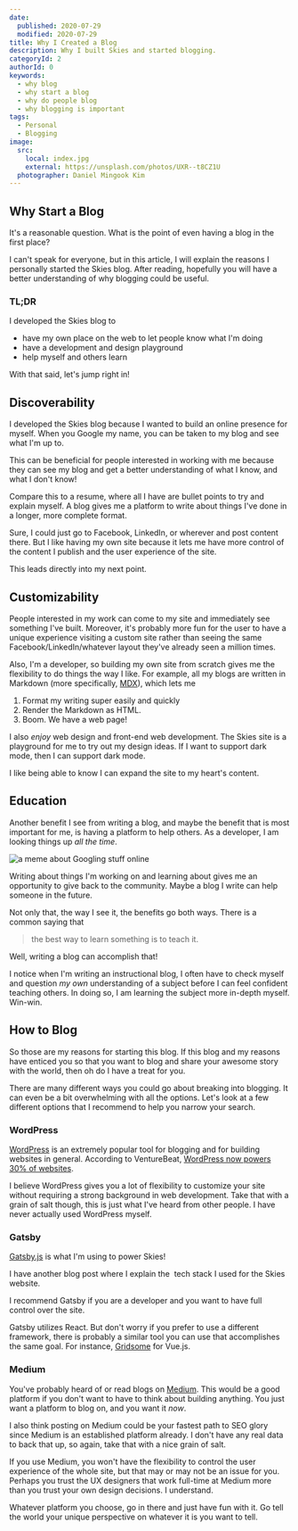 ```yaml
---
date:
  published: 2020-07-29
  modified: 2020-07-29
title: Why I Created a Blog
description: Why I built Skies and started blogging.
categoryId: 2
authorId: 0
keywords:
  - why blog
  - why start a blog
  - why do people blog
  - why blogging is important
tags:
  - Personal
  - Blogging
image:
  src:
    local: index.jpg
    external: https://unsplash.com/photos/UXR--t8CZ1U
  photographer: Daniel Mingook Kim
---
```


## Why Start a Blog

It's a reasonable question. What is the point of even having a blog in the first
place?

I can't speak for everyone, but in this article, I will explain the reasons I
personally started the Skies blog. After reading, hopefully you will have a
better understanding of why blogging could be useful.

### TL;DR

I developed the Skies blog to

- have my own place on the web to let people know what I'm doing
- have a development and design playground
- help myself and others learn

With that said, let's jump right in!

## Discoverability

I developed the Skies blog because I wanted to build an online presence for
myself. When you Google my name, you can be taken to my blog and see what I'm up
to.

This can be beneficial for people interested in working with me because they can
see my blog and get a better understanding of what I know, and what I don't
know!

Compare this to a resume, where all I have are bullet points to try and explain
myself. A blog gives me a platform to write about things I've done in a longer,
more complete format.

Sure, I could just go to Facebook, LinkedIn, or wherever and post content there.
But I like having my own site because it lets me have more control of the
content I publish and the user experience of the site.

This leads directly into my next point.

## Customizability

People interested in my work can come to my site and immediately see something
I've built. Moreover, it's probably more fun for the user to have a unique
experience visiting a custom site rather than seeing the same
Facebook/LinkedIn/whatever layout they've already seen a million times.

Also, I'm a developer, so building my own site from scratch gives me the
flexibility to do things the way I like. For example, all my blogs are written
in Markdown (more specifically, [MDX](https://mdxjs.com/)), which lets me

1. Format my writing super easily and quickly
2. Render the Markdown as HTML.
3. Boom. We have a web page!

I also _enjoy_ web design and front-end web development. The Skies site is a
playground for me to try out my design ideas. If I want to support dark mode,
then I can support dark mode.

I like being able to know I can expand the site to my heart's content.

## Education

Another benefit I see from writing a blog, and maybe the benefit that is most
important for me, is having a platform to help others. As a developer, I am
looking things up _all the time_.

![a meme about Googling stuff online](google.jpg)

Writing about things I'm working on and learning about gives me an opportunity
to give back to the community. Maybe a blog I write can help someone in the
future.

Not only that, the way I see it, the benefits go both ways. There is a common
saying that

> the best way to learn something is to teach it.

Well, writing a blog can accomplish that!

I notice when I'm writing an instructional blog, I often have to check myself
and question _my own_ understanding of a subject before I can feel confident
teaching others. In doing so, I am learning the subject more in-depth myself.
Win-win.

## How to Blog

So those are my reasons for starting this blog. If this blog and my reasons have
enticed you so that you want to blog and share your awesome story with the
world, then oh do I have a treat for you.

There are many different ways you could go about breaking into blogging. It can
even be a bit overwhelming with all the options. Let's look at a few different
options that I recommend to help you narrow your search.

### WordPress

[WordPress](https://wordpress.org/) is an extremely popular tool for blogging
and for building websites in general. According to VentureBeat,
[WordPress now powers 30% of websites](https://venturebeat.com/2018/03/05/wordpress-now-powers-30-of-websites/#:~:text=WordPress%20now%20powers%2030%20percent,percent%20mark%20in%20November%202015.).

I believe WordPress gives you a lot of flexibility to customize your site
without requiring a strong background in web development. Take that with a grain
of salt though, this is just what I've heard from other people. I have never
actually used WordPress myself.

### Gatsby

[Gatsby.js](https://www.gatsbyjs.org/) is what I'm using to power Skies!

<aside>
  <p>
    I have another blog post where I explain the&nbsp;
    <ExternalLink href="/blog/tech-stack">tech stack</ExternalLink>&nbsp;I used for
    the Skies website.
  </p>
</aside>

I recommend Gatsby if you are a developer and you want to have full control over
the site.

Gatsby utilizes React. But don't worry if you prefer to use a different
framework, there is probably a similar tool you can use that accomplishes the
same goal. For instance, [Gridsome](https://gridsome.org/) for Vue.js.

### Medium

You've probably heard of or read blogs on [Medium](https://medium.com/). This
would be a good platform if you don't want to have to think about building
anything. You just want a platform to blog on, and you want it _now_.

I also think posting on Medium could be your fastest path to SEO glory since
Medium is an established platform already. I don't have any real data to back
that up, so again, take that with a nice grain of salt.

If you use Medium, you won't have the flexibility to control the user experience
of the whole site, but that may or may not be an issue for you. Perhaps you
trust the UX designers that work full-time at Medium more than you trust your
own design decisions. I understand.

Whatever platform you choose, go in there and just have fun with it. Go tell the
world your unique perspective on whatever it is you want to tell.
